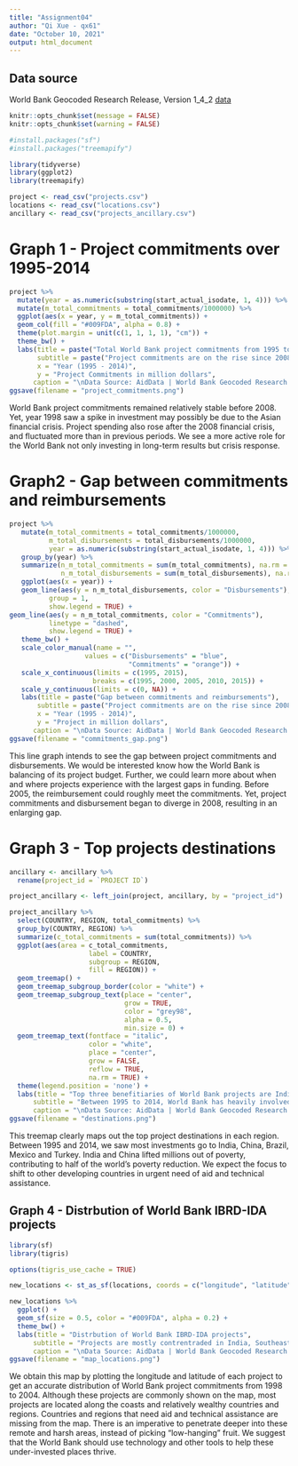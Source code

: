 ```yaml
---
title: "Assignment04"
author: "Qi Xue - qx61"
date: "October 10, 2021"
output: html_document
---
```


## Data source 

World Bank Geocoded Research Release, Version 1_4_2 [data](https://www.aiddata.org/data/world-bank-geocoded-research-release-level-1-v1-4-2)

```r

knitr::opts_chunk$set(message = FALSE)
knitr::opts_chunk$set(warning = FALSE)

#install.packages("sf")
#install.packages("treemapify")

library(tidyverse)
library(ggplot2)
library(treemapify)
```

```r

project <- read_csv("projects.csv")
locations <- read_csv("locations.csv")
ancillary <- read_csv("projects_ancillary.csv")
```

# Graph 1 - Project commitments over 1995-2014
```r

project %>%
  mutate(year = as.numeric(substring(start_actual_isodate, 1, 4))) %>% 
  mutate(m_total_commitments = total_commitments/1000000) %>% 
  ggplot(aes(x = year, y = m_total_commitments)) +
  geom_col(fill = "#009FDA", alpha = 0.8) +
  theme(plot.margin = unit(c(1, 1, 1, 1), "cm")) +
  theme_bw() +
  labs(title = paste("Total World Bank project commitments from 1995 to 2014"),
       subtitle = paste("Project commitments are on the rise since 2008"),
       x = "Year (1995 - 2014)",
       y = "Project Commitments in million dollars",
      caption = "\nData Source: AidData | World Bank Geocoded Research Release")
ggsave(filename = "project_commitments.png")
```
World Bank project commitments remained relatively stable before 2008. Yet, year 1998 saw a spike in investment may possibly be due to the Asian financial crisis. Project spending also rose after the 2008 financial crisis, and fluctuated more than in previous periods. We see a more active role for the World Bank not only investing in long-term results but crisis response.


# Graph2 - Gap between commitments and reimbursements
```r

project %>%
   mutate(m_total_commitments = total_commitments/1000000,
          m_total_disbursements = total_disbursements/1000000, 
          year = as.numeric(substring(start_actual_isodate, 1, 4))) %>% 
   group_by(year) %>% 
   summarize(n_m_total_commitments = sum(m_total_commitments), na.rm = TRUE,
             n_m_total_disbursements = sum(m_total_disbursements), na.rm = TRUE) %>% 
   ggplot(aes(x = year)) +
   geom_line(aes(y = n_m_total_disbursements, color = "Disbursements"),
          group = 1,
          show.legend = TRUE) +
geom_line(aes(y = n_m_total_commitments, color = "Commitments"),
          linetype = "dashed",
          show.legend = TRUE) +
   theme_bw() +
   scale_color_manual(name = "",
                   values = c("Disbursements" = "blue",
                              "Commitments" = "orange")) +
   scale_x_continuous(limits = c(1995, 2015),
                     breaks = c(1995, 2000, 2005, 2010, 2015)) +
   scale_y_continuous(limits = c(0, NA)) +
   labs(title = paste("Gap between commitments and reimbursements"),
       subtitle = paste("Project commitments are on the rise since 2008"),
       x = "Year (1995 - 2014)",
       y = "Project in million dollars",
      caption = "\nData Source: AidData | World Bank Geocoded Research Release")
ggsave(filename = "commitments_gap.png")
```
This line graph intends to see the gap between project commitments and disbursements. We would be interested know how the World Bank is balancing of its project budget. Further, we could learn more about when and where projects experience with the largest gaps in funding. Before 2005, the reimbursement could roughly meet the commitments. Yet, project commitments and disbursement began to diverge in 2008, resulting in an enlarging gap.


# Graph 3 - Top projects destinations
```r

ancillary <- ancillary %>% 
  rename(project_id = `PROJECT ID`)

project_ancillary <- left_join(project, ancillary, by = "project_id")

project_ancillary %>% 
  select(COUNTRY, REGION, total_commitments) %>% 
  group_by(COUNTRY, REGION) %>% 
  summarize(c_total_commitments = sum(total_commitments)) %>% 
  ggplot(aes(area = c_total_commitments,
                    label = COUNTRY,
                    subgroup = REGION, 
                    fill = REGION)) +
  geom_treemap() +
  geom_treemap_subgroup_border(color = "white") + 
  geom_treemap_subgroup_text(place = "center",
                             grow = TRUE,
                             color = "grey98",
                             alpha = 0.5,
                             min.size = 0) +
  geom_treemap_text(fontface = "italic", 
                    color = "white",
                    place = "center",
                    grow = FALSE,
                    reflow = TRUE,
                    na.rm = TRUE) +
  theme(legend.position = 'none') +
  labs(title = "Top three benefitiaries of World Bank projects are India, China and Brazil",
      subtitle = "Between 1995 to 2014, World Bank has heavily involved in projects in these countries",
      caption = "\nData Source: AidData | World Bank Geocoded Research Release")
ggsave(filename = "destinations.png")
```
This treemap clearly maps out the top project destinations in each region. Between 1995 and 2014, we saw most investments go to India, China, Brazil, Mexico and Turkey. India and China lifted millions out of poverty, contributing to half of the world's poverty reduction. We expect the focus to shift to other developing countries in urgent need of aid and technical assistance.


## Graph 4 - Distrbution of World Bank IBRD-IDA projects

```r

library(sf)
library(tigris)

options(tigris_use_cache = TRUE)

new_locations <- st_as_sf(locations, coords = c("longitude", "latitude"))

new_locations %>% 
  ggplot() +
  geom_sf(size = 0.5, color = "#009FDA", alpha = 0.2) +
  theme_bw() + 
  labs(title = "Distrbution of World Bank IBRD-IDA projects",
      subtitle = "Projects are mostly contrentraded in India, Southeast China, Asia-Pacific, and coastlines of \nAfrica and Latin America",
      caption = "\nData Source: AidData | World Bank Geocoded Research Release")
ggsave(filename = "map_locations.png")
```
We obtain this map by plotting the longitude and latitude of each project to get an accurate distribution of World Bank project commitments from 1998 to 2004. Although these projects are commonly shown on the map, most projects are located along the coasts and relatively wealthy countries and regions. Countries and regions that need aid and technical assistance are missing from the map. There is an imperative to penetrate deeper into these remote and harsh areas, instead of picking "low-hanging" fruit. We suggest that the World Bank should use technology and other tools to help these under-invested places thrive.